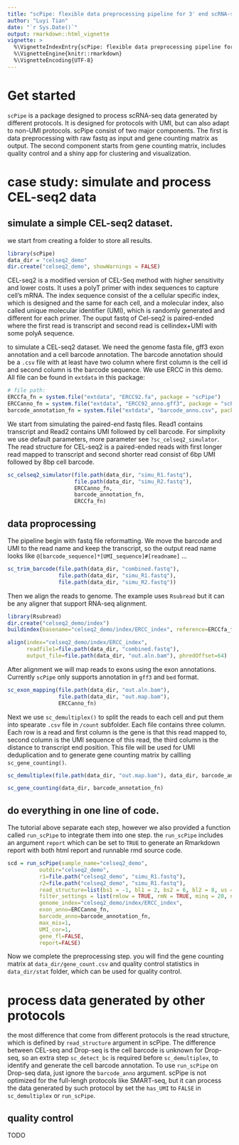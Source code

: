 ```yaml
---
title: "scPipe: flexible data preprocessing pipeline for 3' end scRNA-seq data"
author: "Luyi Tian"
date: "`r Sys.Date()`"
output: rmarkdown::html_vignette
vignette: >
  %\VignetteIndexEntry{scPipe: flexible data preprocessing pipeline for 3' end scRNA-seq data}
  %\VignetteEngine{knitr::rmarkdown}
  %\VignetteEncoding{UTF-8}
---
```




# Get started

`scPipe` is a package designed to process scRNA-seq data generated by different protocols. It is designed for protocols with UMI, but can also adapt to non-UMI protocols. scPipe consist of two major components. The first is data preprocessing with raw fastq as input and gene counting matrix as output. The second component starts from gene counting matrix, includes quality control and a shiny app for clustering and visualization.

# case study: simulate and process CEL-seq2 data

## simulate a simple CEL-seq2 dataset.

we start from creating a folder to store all results.

```r
library(scPipe)
data_dir = "celseq2_demo"
dir.create("celseq2_demo", showWarnings = FALSE)
```

CEL-seq2 is a modified version of CEL-Seq method with higher sensitivity and lower costs. It uses a polyT primer with index sequences to capture cell's mRNA. The index sequence consist of the a cellular specific index, which is designed and the same for each cell, and a molecular index, also called unique molecular identifier (UMI), which is randomly generated and different for each primer. The ouput fastq of Cel-seq2 is paired-ended where the first read is transcript and second read is cellindex+UMI with some polyA sequence.

to simulate a CEL-seq2 dataset. We need the genome fasta file, gff3 exon annotation and a cell barcode annotation. The barcode annotation should be a `.csv` file with at least have two column where first column is the cell id and second column is the barcode sequence. We use ERCC in this demo. All file can be found in `extdata` in this package:

```r
# file path:
ERCCfa_fn = system.file("extdata", "ERCC92.fa", package = "scPipe")
ERCCanno_fn = system.file("extdata", "ERCC92_anno.gff3", package = "scPipe")
barcode_annotation_fn = system.file("extdata", "barcode_anno.csv", package = "scPipe")
```

We start from simulating the paired-end fastq files. Read1 contains transcript and Read2 contains UMI followed by cell barcode. For simplixity we use default parameters, more parameter see `?sc_celseq2_simulator`. The read structure for CEL-seq2 is a paired-ended reads with first longer read mapped to transcript and second shorter read consist of 6bp UMI followed by 8bp cell barcode.
```r
sc_celseq2_simulator(file.path(data_dir, "simu_R1.fastq"),
                     file.path(data_dir, "simu_R2.fastq"),
                     ERCCanno_fn,
                     barcode_annotation_fn,
                     ERCCfa_fn)
```

## data proprocessing

The pipeline begin with fastq file reformatting. We move the barcode and UMI to the read name and keep the transcript, so the output read name looks like `@[barcode_sequence]*[UMI_sequence]#[readname]` ...

```r
sc_trim_barcode(file.path(data_dir, "combined.fastq"),
                file.path(data_dir, "simu_R1.fastq"),
                file.path(data_dir, "simu_R2.fastq"))
```

Then we align the reads to genome. The example uses `Rsubread` but it can be any aligner that support RNA-seq alignment.
```r
library(Rsubread)
dir.create("celseq2_demo/index")
buildindex(basename="celseq2_demo/index/ERCC_index", reference=ERCCfa_fn)

align(index="celseq2_demo/index/ERCC_index",
      readfile1=file.path(data_dir, "combined.fastq"),
      output_file=file.path(data_dir, "out.aln.bam"), phredOffset=64)
```

After alignment we will map reads to exons using the exon annotations. Currently `scPipe` only supports annotation in `gff3` and `bed` format.

```r
sc_exon_mapping(file.path(data_dir, "out.aln.bam"),
                file.path(data_dir, "out.map.bam"),
                ERCCanno_fn)
```

Next we use `sc_demultiplex()` to split the reads to each cell and put them into spearate `.csv` file in `/count` subfolder. Each file contains three column. Each row is a read and first column is the gene is that this read mapped to, second column is the UMI sequence of this read, the third column is the distance to transcript end position. This file will be used for UMI deduplication and to generate gene counting matrix by callling `sc_gene_counting()`.

```r
sc_demultiplex(file.path(data_dir, "out.map.bam"), data_dir, barcode_annotation_fn,has_UMI=FALSE)

sc_gene_counting(data_dir, barcode_annotation_fn)
```


## do everything in one line of code. 

The tutorial above separate each step, however we also provided a function called `run_scPipe` to integrate them into one step. the `run_scPipe` includes an argument `report` which can be set to `TRUE` to generate an Rmarkdown report with both html report and runnable rmd source code.

```r
scd = run_scPipe(sample_name="celseq2_demo",
          outdir="celseq2_demo",
          r1=file.path("celseq2_demo", "simu_R1.fastq"),
          r2=file.path("celseq2_demo", "simu_R1.fastq"),
          read_structure=list(bs1 = -1, bl1 = 2, bs2 = 6, bl2 = 8, us = 0, ul = 6),
          filter_settings = list(rmlow = TRUE, rmN = TRUE, minq = 20, numbq = 2),
          genome_index="celseq2_demo/index/ERCC_index",
          exon_anno=ERCCanno_fn,
          barcode_anno=barcode_annotation_fn,
          max_mis=1,
          UMI_cor=1,
          gene_fl=FALSE,
          report=FALSE)
```

Now we complete the preprocessing step. you will find the gene counting matrix at `data_dir/gene_count.csv` and quality control statistics in `data_dir/stat` folder, which can be used for quality control.


# process data generated by other protocols

the most difference that come from different protocols is the read structure, which is defined by `read_structure` argument in scPipe. The difference between CEL-seq and Drop-seq is the cell barcode is unknown for Drop-seq, so an extra step `sc_detect_bc` is required before `sc_demultiplex`, to identify and generate the cell barcode annotation. To use `run_scPipe` on Drop-seq data, just ignore the `barcode_anno` argument. scPipe is not optimized for the full-lengh protocols like SMART-seq, but it can process the data generated by such protocol by set the `has_UMI` to `FALSE` in `sc_demultiplex` or `run_scPipe`.

## quality control

TODO
